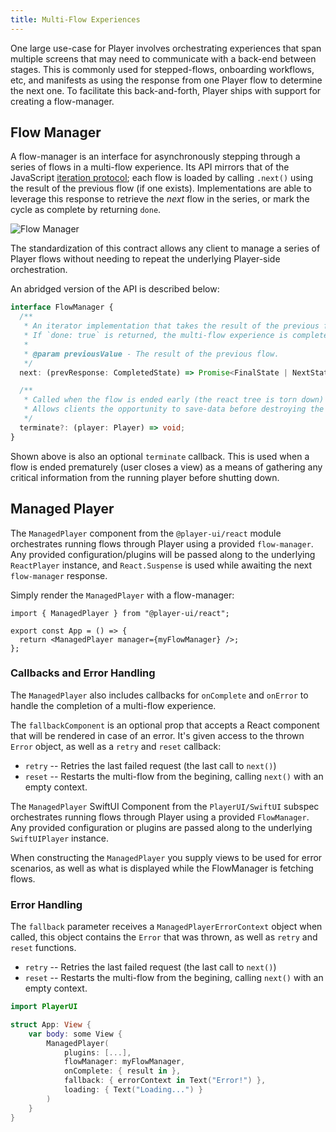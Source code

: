 ```yaml
---
title: Multi-Flow Experiences
---
```



One large use-case for Player involves orchestrating experiences that span multiple screens that may need to communicate with a back-end between stages. This is commonly used for stepped-flows, onboarding workflows, etc, and manifests as using the response from one Player flow to determine the next one. To facilitate this back-and-forth, Player ships with support for creating a flow-manager.

## Flow Manager

A flow-manager is an interface for asynchronously stepping through a series of flows in a multi-flow experience. Its API mirrors that of the JavaScript [iteration protocol](https://developer.mozilla.org/en-US/docs/Web/JavaScript/Reference/Iteration_protocols); each flow is loaded by calling `.next()` using the result of the previous flow (if one exists). Implementations are able to leverage this response to retrieve the _next_ flow in the series, or mark the cycle as complete by returning `done`.

<Image darkModeInvert src={flowManagerImage} alt="Flow Manager" />

The standardization of this contract allows any client to manage a series of Player flows without needing to repeat the underlying Player-side orchestration.

An abridged version of the API is described below:

```typescript
interface FlowManager {
  /**
   * An iterator implementation that takes the result of the previous flow and returns a new one or completion marker.
   * If `done: true` is returned, the multi-flow experience is completed.
   *
   * @param previousValue - The result of the previous flow.
   */
  next: (prevResponse: CompletedState) => Promise<FinalState | NextState<Flow>>;

  /**
   * Called when the flow is ended early (the react tree is torn down)
   * Allows clients the opportunity to save-data before destroying the tree
   */
  terminate?: (player: Player) => void;
}
```

Shown above is also an optional `terminate` callback. This is used when a flow is ended prematurely (user closes a view) as a means of gathering any critical information from the running player before shutting down.

## Managed Player

<PlatformTabs>
  <Fragment slot='react'>

The `ManagedPlayer` component from the `@player-ui/react` module orchestrates running flows through Player using a provided `flow-manager`. Any provided configuration/plugins will be passed along to the underlying `ReactPlayer` instance, and `React.Suspense` is used while awaiting the next `flow-manager` response.

Simply render the `ManagedPlayer` with a flow-manager:

```tsx
import { ManagedPlayer } from "@player-ui/react";

export const App = () => {
  return <ManagedPlayer manager={myFlowManager} />;
};
```

### Callbacks and Error Handling

The `ManagedPlayer` also includes callbacks for `onComplete` and `onError` to handle the completion of a multi-flow experience.

The `fallbackComponent` is an optional prop that accepts a React component that will be rendered in case of an error. It's given access to the thrown `Error` object, as well as a `retry` and `reset` callback:

- `retry` -- Retries the last failed request (the last call to `next()`)
- `reset` -- Restarts the multi-flow from the begining, calling `next()` with an empty context.

</Fragment>
  <Fragment slot='ios'>

The `ManagedPlayer` SwiftUI Component from the `PlayerUI/SwiftUI` subspec orchestrates running flows through Player using a provided `FlowManager`. Any provided configuration or plugins are passed along to the underlying `SwiftUIPlayer` instance.

When constructing the `ManagedPlayer` you supply views to be used for error scenarios, as well as what is displayed while the FlowManager is fetching flows.

### Error Handling

The `fallback` parameter receives a `ManagedPlayerErrorContext` object when called, this object contains the `Error` that was thrown, as well as `retry` and `reset` functions.

- `retry` -- Retries the last failed request (the last call to `next()`)
- `reset` -- Restarts the multi-flow from the begining, calling `next()` with an empty context.

```swift
import PlayerUI

struct App: View {
    var body: some View {
        ManagedPlayer(
            plugins: [...],
            flowManager: myFlowManager,
            onComplete: { result in },
            fallback: { errorContext in Text("Error!") },
            loading: { Text("Loading...") }
        )
    }
}
```

  </Fragment>
</PlatformTabs>
